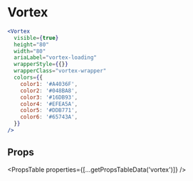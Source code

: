 ---
---


# Vortex

```jsx live
<Vortex
  visible={true}
  height="80"
  width="80"
  ariaLabel="vortex-loading"
  wrapperStyle={{}}
  wrapperClass="vortex-wrapper"
  colors={{
    color1: '#A4036F',
    color2: '#048BA8',
    color3: '#16DB93',
    color4: '#EFEA5A',
    color5: '#DDB771',
    color6: '#65743A',
  }}
/>
```

## Props

<PropsTable
  properties={[...getPropsTableData('vortex')]}
/>
